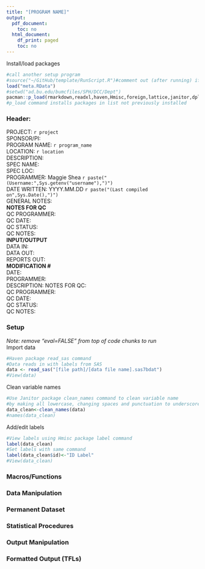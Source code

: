 ```yaml
---
title: "[PROGRAM NAME]"
output:
  pdf_document:
    toc: no
  html_document:
    df_print: paged
    toc: no
---
```

Install/load packages
```r
#call another setup program
#source("~/GitHub/template/RunScript.R")#comment out (after running) if knitting
load("meta.RData")
#setwd("ad.bu.edu/bumcfiles/SPH/DCC/Dept")
pacman::p_load(rmarkdown,readxl,haven,Hmisc,foreign,lattice,janitor,dplyr,rstudioapi,stringr)
#p_load command installs packages in list not previously installed
```

### **Header:**  
PROJECT: `r project`  
SPONSOR/PI:  
PROGRAM NAME: `r program_name`  
LOCATION: `r location`  
DESCRIPTION:  
SPEC NAME:  
SPEC LOC:  
PROGRAMMER: Maggie Shea `r paste("(Username:",Sys.getenv("username"),")")`  
DATE WRITTEN: YYYY.MM.DD `r paste("(Last compiled on",Sys.Date(),")")`  
GENERAL NOTES:    
**NOTES FOR QC**  
QC PROGRAMMER:  
QC DATE:  
QC STATUS:  
QC NOTES:    
**INPUT/OUTPUT**   
DATA IN:  
DATA OUT:  
REPORTS OUT:  
**MODIFICATION #**      
DATE:  
PROGRAMMER:  
DESCRIPTION: 
NOTES FOR QC:  
QC PROGRAMMER:  
QC DATE:  
QC STATUS:  
QC NOTES:  

### **Setup**  
*Note: remove "eval=FALSE" from top of code chunks to run*  
Import data
```r
#Haven package read_sas command
#Data reads in with labels from SAS
data <- read_sas("[file path]/[data file name].sas7bdat")
#View(data)
```
Clean variable names
```r
#Use Janitor package clean_names command to clean variable name
#by making all lowercase, changing spaces and punctuation to underscores
data_clean<-clean_names(data)
#names(data_clean)
```
Add/edit labels
```r
#View labels using Hmisc package label command
label(data_clean)
#Set labels with same command
label(data_clean$id)<-"ID Label"
#View(data_clean)
```

### **Macros/Functions**  

### **Data Manipulation**  

### **Permanent Dataset**  

### **Statistical Procedures**  

### **Output Manipulation**  

### **Formatted Output (TFLs)**  
